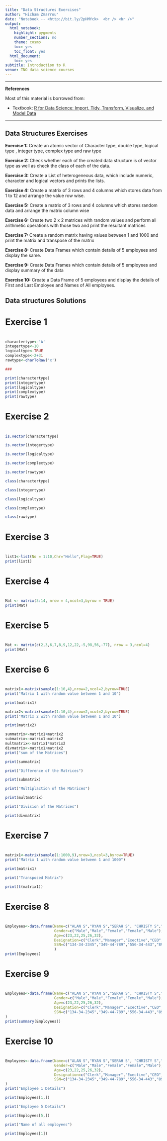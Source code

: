 ```yaml
---
title: "Data Structures Exercises"
author: "Hicham Zmarrou"
date: "Notebook -- <http://bit.ly/2pHMYck>  <br /> <br />"
output:
  html_notebook:
    highlight: pygments
    number_sections: no
    theme: cosmo
    toc: yes
    toc_float: yes
  html_document:
    toc: yes
subtitle: Introduction to R
venue: TNO data science courses
---
```



<hr>


__References__

Most of this material is borrowed from:

* Textbook: [R for Data Science: Import, Tidy, Transform, Visualize, and Model Data ](http://amzn.to/2r3x3ZF)

______________________________________________________________________________________________________________________________________


## Data Structures Exercises
**Exercise 1:** 
Create an atomic vector of Character type, double type, logical type , integer type, complex type and raw type


 
**Exercise 2:** 
Check whether each of the created data structure is of vector type as well as check the class of each of the data.


**Exercise 3:** 
Create a List of heterogeneous data, which include numeric, character and logical vectors and prints the lists.

**Exercise 4:** 
Create a matrix of 3 rows and 4 columns which stores data from 1 to 12 and arrange the value row wise.

**Exercise 5:** 
Create a matrix of 3 rows and 4 columns which stores random data and arrange the matrix column wise

**Exercise 6:** 
Create two 2 x 2 matrices with random values and perform all arithmetic operations with those two and print the resultant matrices

**Exercise 7:** 
Create a random matrix having values between 1 and 1000 and print the matrix and transpose of the matrix

**Exercise 8:**  Create Data Frames which contain details of 5 employees and display the same.

**Exercise 9:** 
Create Data Frames which contain details of 5 employees and display summary of the data
 
**Exercise 10:** 
Create a Data Frame of 5 employees and display the details of First and Last Employee and Names of All employees.



## Data structures Solutions 





####################
#                  #
#    Exercise 1    #
#                  #
####################

```r
charactertype<-'A'
integertype<-10
logicaltype<-TRUE
complextype<-2+3i
rawtype<-charToRaw('x')

###

print(charactertype)
print(integertype)
print(logicaltype)
print(complextype)
print(rawtype)

```

####################
#                  #
#    Exercise 2    #
#                  #
####################

```r
is.vector(charactertype)

is.vector(integertype)

is.vector(logicaltype)

is.vector(complextype)

is.vector(rawtype)

class(charactertype)

class(integertype)

class(logicaltype)

class(complextype)

class(rawtype)
```



####################
#                  #
#    Exercise 3    #
#                  #
####################
```r
list1<-list(No = 1:10,Chr="Hello",Flag=TRUE)
print(list1)
```


####################
#                  #
#    Exercise 4    #
#                  #
####################
```r
Mat <- matrix(3:14, nrow = 4,ncol=3,byrow = TRUE)
print(Mat)
```

####################
#                  #
#    Exercise 5    #
#                  #
####################

```r
Mat <- matrix(c(2,3,6,7,8,9,12,22,-5,98,56,-77), nrow = 3,ncol=4)
print(Mat)
```
####################
#                  #
#    Exercise 6    #
#                  #
####################

```r
matrix1<-matrix(sample(1:10,4),nrow=2,ncol=2,byrow=TRUE)
print("Matrix 1 with random value between 1 and 10")

print(matrix1)

matrix2<-matrix(sample(1:10,4),nrow=2,ncol=2,byrow=TRUE)
print("Matrix 2 with random value between 1 and 10")

print(matrix2)

summatrix<-matrix1+matrix2
submatrix<-matrix1-matrix2
multmatrix<-matrix1*matrix2
divmatrix<-matrix1/matrix2
print("sum of the Matrices")

print(summatrix)

print("Difference of the Matrices")

print(submatrix)

print("Multiplaction of the Matrices")

print(multmatrix)

print("Division of the Matrices")

print(divmatrix)

```

####################
#                  #
#    Exercise 7    #
#                  #
####################

```r
matrix1<-matrix(sample(1:1000,9),nrow=3,ncol=3,byrow=TRUE)
print("Matrix 1 with random value between 1 and 1000")

print(matrix1)

print("Transposed Matrix")

print(t(matrix1))
```

####################
#                  #
#    Exercise 8    #
#                  #
####################
```r
Employees<-data.frame(Name=c("ALAN S","RYAN S","SERAH S", "CHRISTY S","THOMAS MARTIN"),
                      Gender=c("Male","Male","Female","Female","Male"),
                      Age=c(23,22,25,26,32),
                      Designation=c("Clerk","Manager","Exective","CEO","CTO"),
                      SSN=c("134-34-2345","349-44-789","556-34-443","898-98-987","679-67-676")
                      )
print(Employees)
```


####################
#                  #
#    Exercise 9    #
#                  #
####################

```r
Employees<-data.frame(Name=c("ALAN S","RYAN S","SERAH S", "CHRISTY S","THOMAS MARTIN"),
                      Gender=c("Male","Male","Female","Female","Male"),
                      Age=c(23,22,25,26,32),
                      Designation=c("Clerk","Manager","Exective","CEO","CTO"),
                      SSN=c("134-34-2345","349-44-789","556-34-443","898-98-987","679-67-676")
)
print(summary(Employees))
```


####################
#                  #
#    Exercise 10   #
#                  #
####################

```r
Employees<-data.frame(Name=c("ALAN S","RYAN S","SERAH S", "CHRISTY S","THOMAS MARTIN"),
                      Gender=c("Male","Male","Female","Female","Male"),
                      Age=c(23,22,25,26,32),
                      Designation=c("Clerk","Manager","Exective","CEO","CTO"),
                      SSN=c("134-34-2345","349-44-789","556-34-443","898-98-987","679-67-676")
)
print("Employee 1 Details")

print(Employees[1,])

print("Employee 5 Details")

print(Employees[5,])

print("Name of all employees")

print(Employees[1])
```